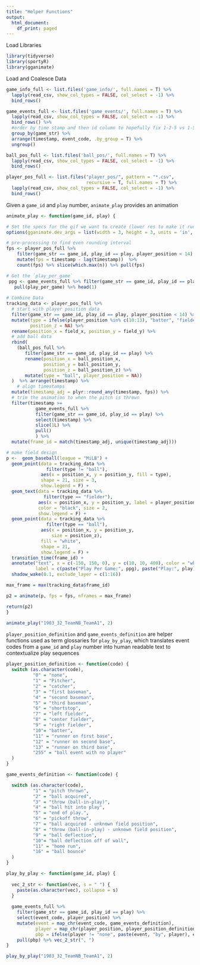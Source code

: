 ```yaml
---
title: "Helper Functions"
output:
  html_document:
    df_print: paged
---
```


Load Libraries
```r
library(tidyverse)
library(sportyR)
library(gganimate)
```

Load and Coalesce Data
```r
game_info_full <- list.files('game_info/', full.names = T) %>%
  lapply(read_csv, show_col_types = FALSE, col_select = -1) %>%
  bind_rows()

game_events_full <- list.files('game_events/', full.names = T) %>%
  lapply(read_csv, show_col_types = FALSE, col_select = -1) %>%
  bind_rows() %>% 
  #order by time stamp and then id column to hopefully fix 1-2-5 vs 1-5-2
  group_by(game_str) %>%
  arrange(timestamp, event_code, .by_group = T) %>% 
  ungroup()

ball_pos_full <- list.files('ball_pos/', full.names = T) %>%
  lapply(read_csv, show_col_types = FALSE, col_select = -1) %>%
  bind_rows()

player_pos_full <- list.files("player_pos/", pattern = "*.csv",
                              recursive = T, full.names = T) %>%
  lapply(read_csv, show_col_types = FALSE, col_select = -1) %>%
  bind_rows()

```

Given a `game_id` and `play` number, `animate_play` provides an animation
```r
animate_play <- function(game_id, play) {

# Set the specs for the gif we want to create (lower res to make it run quicker)
options(gganimate.dev_args = list(width = 3, height = 3, units = 'in', res = 120))

# pre-processing to find even rounding interval
fps <- player_pos_full %>%
    filter(game_str == game_id, play_id == play, player_position < 14) %>%
    mutate(fps = timestamp - lag(timestamp))  %>%
    count(fps) %>% slice(which.max(n)) %>% pull(fps)

# Get the `play_per_game`
 ppg <- game_events_full %>% filter(game_str == game_id, play_id == play) %>% 
   pull(play_per_game) %>% head(1)
   
# Combine Data
tracking_data <- player_pos_full %>%
  # start with player position data
  filter(game_str == game_id, play_id == play, player_position < 14) %>%
  mutate(type = ifelse(player_position %in% c(10:13), "batter", "fielder"),
         position_z = NA) %>%
  rename(position_x = field_x, position_y = field_y) %>%
  # add ball data
  rbind(
    (ball_pos_full %>%
       filter(game_str == game_id, play_id == play) %>%
       rename(position_x = ball_position_x,
              position_y = ball_position_y,
              position_z = ball_position_z) %>%
       mutate(type = "ball", player_position = NA))
  )  %>% arrange(timestamp) %>%
    # align timestamps
  mutate(timestamp_adj = plyr::round_any(timestamp, fps)) %>%
  # trim the animation to when the pitch is thrown
  filter(timestamp >=
           game_events_full %>%
           filter(game_str == game_id, play_id == play) %>%
           select(timestamp) %>%
           slice(1L) %>%
           pull()
           ) %>%
  mutate(frame_id = match(timestamp_adj, unique(timestamp_adj)))

# make field design
p <-  geom_baseball(league = "MiLB") +
  geom_point(data = tracking_data %>%
               filter(type != "ball"),
             aes(x = position_x, y = position_y, fill = type),
             shape = 21, size = 3,
             show.legend = F) +
  geom_text(data = tracking_data %>%
              filter(type == "fielder"),
            aes(x = position_x, y = position_y, label = player_position),
            color = "black", size = 2,
            show.legend = F) +
  geom_point(data = tracking_data %>%
               filter(type == "ball"),
             aes(x = position_x, y = position_y,
                 size = position_z),
             fill = "white",
             shape = 21,
             show.legend = F) +
  transition_time(frame_id) +
  annotate("text", x = c(-150, 150, 0), y = c(10, 10, 400), color = "white",
           label = c(paste("Play Per Game:", ppg), paste("Play:", play), paste("Game ID:", game_id))) +
  shadow_wake(0.1, exclude_layer = c(1:16))

max_frame = max(tracking_data$frame_id)

p2 = animate(p, fps = fps, nframes = max_frame)

return(p2)
}

animate_play("1903_32_TeamNB_TeamA1", 2)
```

`player_position_definition` and `game_events_definition` are helper functions
used as term glossaries for `play_by_play`, which translates event codes from 
a `game_id` and `play` number into human readable text to contextualize play sequences

```r
player_position_definition <- function(code) {
  switch (as.character(code),
          "0" = "none",
          "1" = "Pitcher",
          "2" = "catcher",
          "3" = "first baseman",
          "4" = "second baseman",
          "5" = "third baseman",
          "6" = "shortstop",
          "7" = "left fielder",
          "8" = "center fielder",
          "9" = "right fielder",
          "10"= "batter",
          "11" = "runner on first base",
          "12" = "runner on second base",
          "13" = "runner on third base",
          "255" = "ball event with no player"
  )
}

game_events_definition <- function(code) {

  switch (as.character(code),
          "1" = "pitch thrown",
          "2" = "ball acquired",
          "3" = "throw (ball-in-play)",
          "4" = "ball hit into play",
          "5" = "end of play.",
          "6" = "pickoff throw",
          "7" = "ball acquired - unknown field position",
          "8" = "throw (ball-in-play) - unknown field position",
          "9" = "ball deflection",
          "10"= "ball deflection off of wall",
          "11" = "home run",
          "16" = "ball bounce"
  )
}

play_by_play <- function(game_id, play) {
  
  vec_2_str <- function(vec, s = " ") {
    paste(as.character(vec), collapse = s)
  }
  
  game_events_full %>%
    filter(game_str == game_id, play_id == play) %>%
    select(event_code, player_position) %>%
    mutate(event = map_chr(event_code, game_events_definition),
           player = map_chr(player_position, player_position_definition),
           pbp = ifelse(player != "none", paste(event, "by", player), event)) %>% 
    pull(pbp) %>% vec_2_str(", ")
}

play_by_play("1903_32_TeamNB_TeamA1", 2)
```


